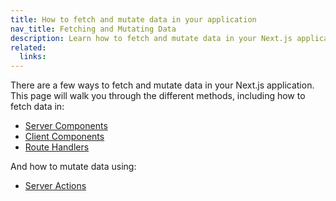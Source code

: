 ```yaml
---
title: How to fetch and mutate data in your application
nav_title: Fetching and Mutating Data
description: Learn how to fetch and mutate data in your Next.js application.
related:
  links:
---
```


There are a few ways to fetch and mutate data in your Next.js application. This page will walk you through the different methods, including how to fetch data in:

- [Server Components](#server-components)
- [Client Components](#client-components)
- [Route Handlers](#route-handlers)

And how to mutate data using:

- [Server Actions](#server-actions)
